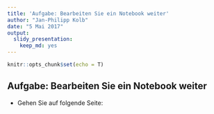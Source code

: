 ```yaml
---
title: 'Aufgabe: Bearbeiten Sie ein Notebook weiter'
author: "Jan-Philipp Kolb"
date: "5 Mai 2017"
output: 
  slidy_presentation: 
    keep_md: yes
---
```


```r
knitr::opts_chunk$set(echo = T)
```

## Aufgabe: Bearbeiten Sie ein Notebook weiter

- Gehen Sie auf folgende Seite:


